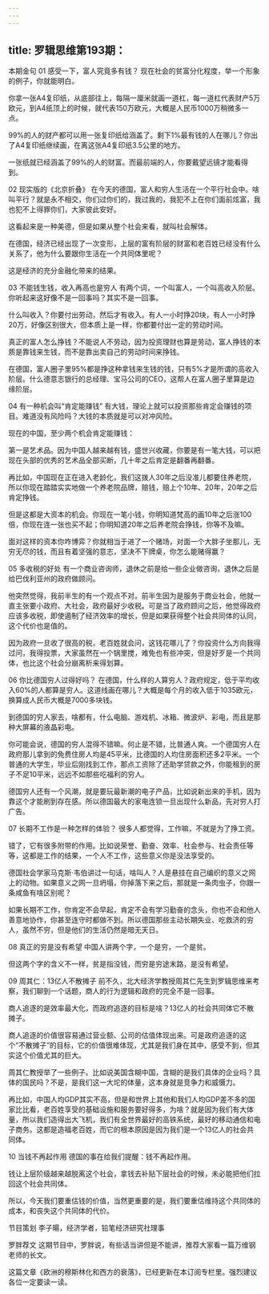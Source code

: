 ```yaml
---
---
---
```

title: 罗辑思维第193期：
---

本期金句
01 感受一下，富人究竟多有钱？
现在社会的贫富分化程度，举一个形象的例子，你就能明白。

你拿一张A4复印纸，从底部往上，每隔一厘米就画一道杠，每一道杠代表财产5万欧元，到A4纸顶上的时候，就代表150万欧元，大概是人民币1000万稍微多一点。

99%的人的财产都可以用一张复印纸给涵盖了。剩下1%最有钱的人在哪儿？你出了A4复印纸继续画，在离这张A4复印纸3.5公里的地方。

一张纸就已经涵盖了99%的人的财富。而最前端的人，你要戴望远镜才能看得到。


02 现实版的《北京折叠》
在今天的德国，富人和穷人生活在一个平行社会中。啥叫平行？就是永不相交，你们过你们的，我过我的，我犯不上在你们面前炫富，我也犯不上得罪你们，大家彼此安好。

这看起来是一种美德，但是如果从整个社会来看，就叫社会解体。

在德国，经济已经出现了一次变形，上层的富有阶层的财富和老百姓已经没有什么关系了，他为什么要跟你生活在一个共同体里呢？

这是经济的充分金融化带来的结果。

03 不能钱生钱，收入再高也是穷人
有两个词，一个叫富人，一个叫高收入阶层。你听起来这好像不是一回事吗？其实不是一回事。

什么叫收入？你要付出劳动，然后才有收入。有人一小时挣20块，有人一小时挣20万，好像区别很大，但本质上是一样，你都要付出一定的劳动时间。

真正的富人怎么挣钱？不能说人不劳动，因为投资理财也算是劳动，富人挣钱的本质是靠钱来生钱，而不是靠出卖自己的劳动时间来挣钱。


在德国，富人圈子里95%都是挣这种拿钱来生钱的钱，只有5%才是所谓的高收入阶层。什么德意志银行的总经理、宝马公司的CEO，这帮人在富人圈子里算是边缘阶层。


04 有一种机会叫“肯定能赚钱”
有大钱，理论上就可以投资那些肯定会赚钱的项目。难道没有风险吗？大钱的本质就是可以对冲风险。

现在的中国，至少两个机会肯定能赚钱：

第一是艺术品。因为中国人越来越有钱，盛世兴收藏，你要是有一笔大钱，可以把现在头部的优秀的艺术品全部买断，几十年之后肯定是翻番再翻番。

再比如，中国现在正在进入老龄化，我们这拨人30年之后没准儿都要住养老院，所以你现在踏踏实实地做一个养老院品牌，赔钱，赔上个10年、20年，20年之后肯定挣钱。


但是这都是大资本的机会。你现在一笔小钱，你明知道梵高的画10年之后涨100倍，你现在连一张也买不起；你明知道20年之后养老院会挣钱，你等不及嘛。

面对这样的资本你咋博弈？你就相当于进了一个赌场，对面一个大胖子坐那儿，无穷无尽的钱，而且有着坚强的意志，坚决不下牌桌，你怎么能赌得赢？

05 多收税的好处
有一个商业咨询师，退休之前是给一些企业做咨询，退休之后是给巴伐利亚州的政府做顾问。

他突然觉得，我前半生的有一个观点不对。前半生因为是服务于商业社会，他就一直主张要小政府、大社会，政府最好少收税。可是当了政府顾问之后，他觉得政府应该多收税，即使遏制了经济效率的增长，但是如果获得整个社会共同体的认同，这个代价也是值的。

因为政府一旦收了很高的税，老百姓就会问，这钱花哪儿了？你投资什么方向我得过问，我得投票，大家虽然在一个锅里搅，难免也有些冲突，但是好歹是一个共同体，也比这个社会分崩离析来得划算。

06 你比德国穷人过得好吗？
在德国，什么样的人算穷人？政府规定，低于平均收入60%的人都算是穷人。这道线画在哪儿？大概是每个月的收入低于1035欧元，换算成人民币大概是7000多块钱。

到德国的穷人家去，啥都有，什么电脑、游戏机、冰箱、微波炉、彩电，而且是那种大屏幕的液晶彩电。

你可能会说，德国的穷人混得不错嘛。何止是不错，比普通人爽。一个德国穷人在政府那儿拿到的免费住房人均是45平米，比德国的人均住房面积还多2平米。一个普通的大学生，毕业后刚找到工作，那点工资除了还助学贷款之外，你能租到的房子不足10平米，远远不如那些吃福利的穷人。

德国穷人还有一个风潮，就是要玩最新潮的电子产品，比如说新出来的手机，因为靠这个才能刷到存在感。所以德国最大的家电连锁一旦出现什么新品，先对穷人打广告。

07 长期不工作是一种怎样的体验？
很多人都觉得，工作嘛，不就是为了挣工资。

错了，它有很多附带的作用。比如说荣誉、勤奋、效率、社会参与、社会责任等等，这都是工作的结果，一个人不工作，这些意义你是没法享受的。

德国社会学家马克斯·韦伯讲过一句话，啥叫人？人是悬挂在自己编织的意义之网上的动物。如果意义之网一旦坍塌，你掉落下来之后，那就是一条肉虫子，你跟一条咸鱼有啥区别呢？


如果长期不工作，你肯定不会早起，肯定不会有学习勤奋的念头，你也不会和他人善意地协作，你甚至连守时都做不到。所以德国那些主动长期失业、吃救济的穷人，虽然不穷，但是他们的生活仍然是暗无天日。

08 真正的穷是没有希望
中国人讲两个字，一个是穷，一个是贫。

但这两个字的含义不一样，贫是指没钱，而穷是穷途末路，是没有希望。

09 周其仁：13亿人不散摊子
前不久，北大经济学教授周其仁先生到罗辑思维来考察，我们聊到一个话题，商人的行为逻辑和政府的完全不是一回事。

商人追逐的是效率最大化，而政府追逐的目标是啥？13亿人的社会共同体它不散摊子。

商人追逐的价值很容易通过营业额、公司的估值体现出来。可是政府追逐的这个“不散摊子”的目标，它的价值很难体现，尤其是我们身在其中，感受不到，但其实这个价值尤其的巨大。

周其仁教授举了一些例子。比如说美国含糊中国，含糊的是我们具体的企业吗？具体的国民吗？不是，是我们这一大坨的体量，这本身就是竞争力和威慑力。


再比如，中国人均GDP其实不高，但是和世界上其他和我们人均GDP差不多的国家比比看，老百姓享受的基础设施和服务要好得多，为啥？就是因为我们有大体量，所以我们造得出大飞机，我们有全世界最好的高铁系统，最好的移动通信和电子商务。这都是造福老百姓，而它的根本原因是因为我们是一个13亿人的社会共同体。

10 当钱不再起作用
德国的事在给我们提醒：钱不再起作用。

钱让上层阶级越来越脱离这个社会，拿钱去补贴下层社会的时候，未必能把他们拉回这个社会共同体。

所以，今天我们要重估钱的价值，当然更重要的是，我们要重估维持这个共同体的成本，和丧失这个共同体的代价。

节目策划
李子暘，经济学者，铅笔经济研究社理事

罗胖荐文
这期节目中，罗胖说，有些话当讲但是不能讲，推荐大家看一篇万维钢老师的长文。

这篇文章《欧洲的穆斯林化和西方的衰落》，已经更新在本订阅专栏里。强烈建议各位一定要读一读。

